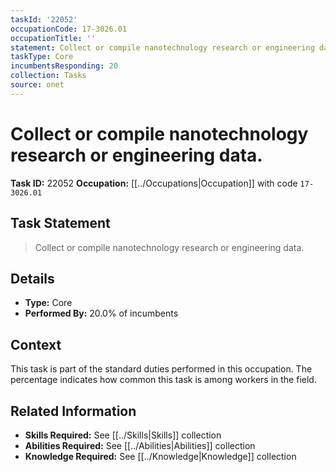 ```yaml
---
taskId: '22052'
occupationCode: 17-3026.01
occupationTitle: ''
statement: Collect or compile nanotechnology research or engineering data.
taskType: Core
incumbentsResponding: 20
collection: Tasks
source: onet
---
```

# Collect or compile nanotechnology research or engineering data.

**Task ID:** 22052
**Occupation:** [[../Occupations|Occupation]] with code `17-3026.01`

## Task Statement

> Collect or compile nanotechnology research or engineering data.

## Details

- **Type:** Core
- **Performed By:** 20.0% of incumbents

## Context

This task is part of the standard duties performed in this occupation. The percentage indicates how common this task is among workers in the field.

## Related Information

- **Skills Required:** See [[../Skills|Skills]] collection
- **Abilities Required:** See [[../Abilities|Abilities]] collection
- **Knowledge Required:** See [[../Knowledge|Knowledge]] collection
